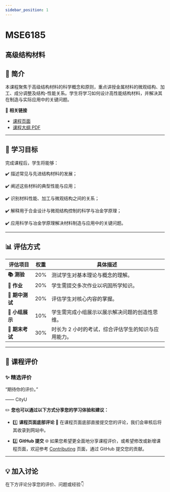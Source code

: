 ```yaml
---
sidebar_position: 1
---
```


# MSE6185
## 高级结构材料

## **📘 简介**
本课程聚焦于高级结构材料的科学概念和原则，重点讲授金属材料的微观结构、加工、成分调整及结构-性能关系。学生将学习如何设计高性能结构材料，并解决其在制造与实际应用中的关键问题。

🔗 **相关链接**
- [课程页面](https://www.cityu.edu.hk/catalogue/pg/202425/course/MSE6185.htm)
- [课程大纲 PDF](https://www.cityu.edu.hk/catalogue/pg/202425/course/MSE6185.pdf)

---

## **🎯 学习目标**

完成课程后，学生将能够：

✔️ 描述常见与先进结构材料的发展；

✔️ 阐述这些材料的典型性能与应用；

✔️ 识别材料性能、加工与微观结构之间的关系；

✔️ 解释用于合金设计与微观结构控制的科学与冶金学原理；

✔️ 应用科学与冶金学原理解决材料制造与应用中的关键问题。

---

## **📊 评估方式**

| **评估项目**          | **权重** | **具体描述**                                                                                       |
|----------------------|---------|---------------------------------------------------------------------------------------------------|
| **📚 测验**            | 20%     | 测试学生对基本理论与概念的理解。                                                                   |
| **📝 作业**           | 20%     | 学生需提交多次作业以巩固所学知识。                                                                 |
| **📖 期中测试**        | 20%     | 评估学生对核心内容的掌握。                                                                         |
| **📝 小组展示**        | 10%     | 学生需完成小组展示以展示解决问题的创造性思维。                                                     |
| **📖 期末考试**        | 30%     | 时长为 2 小时的考试，综合评估学生的知识与应用能力。                                                 |

---

## **💬 课程评价**

### ✨ **精选评价**
<div className={commentStyles.commentBox}>
    <p className={commentStyles.commentText}>
        “期待你的评价。”
    </p>
    <p className={commentStyles.commentAuthor}>—— CityU</p>
</div>

✏️ **您也可以通过以下方式分享您的学习体验和建议：**

- 1️⃣ **课程页面底部评论**
💬 在课程页面底部直接提交您的评论，我们会审核后将其收录到网站中。

- 2️⃣ **GitHub 提交**
🌐 如果您希望更全面地分享课程评价，或希望修改或新增课程页面，欢迎参考 [Contributing](/contributing) 页面，通过 GitHub 提交您的贡献。

---

## **💡 加入讨论**

在下方评论分享您的评价、问题或经验👇
<Utterances />